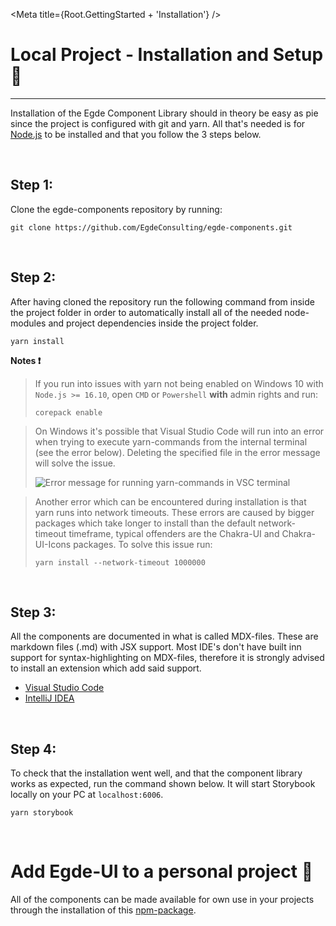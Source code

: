 
<Meta title={Root.GettingStarted + 'Installation'} />

# Local Project - Installation and Setup 🔨

<hr />

Installation of the Egde Component Library should in theory be easy as pie since
the project is configured with git and yarn. All that's needed is for [Node.js](https://nodejs.org/en/download/)
to be installed and that you follow the 3 steps below.

<br />

## Step 1:

Clone the egde-components repository by running:

```
git clone https://github.com/EgdeConsulting/egde-components.git
```

<br />

## Step 2:

After having cloned the repository run the following command from inside the project folder
in order to automatically install all of the needed node-modules and project dependencies
inside the project folder.

```
yarn install
```

**Notes ❗**

> If you run into issues with yarn not being enabled on Windows 10 with `Node.js >= 16.10`,
> open `CMD` or `Powershell` **with** admin rights and run:
>
> ```
> corepack enable
> ```

> On Windows it's possible that Visual Studio Code will run into an error when trying to
> execute yarn-commands from the internal terminal (see the error below). Deleting the
> specified file in the error message will solve the issue.
>
> ![Error message for running yarn-commands in VSC terminal](https://i.imgur.com/HbfIOui.png)

> Another error which can be encountered during installation is that yarn runs into network timeouts.
> These errors are caused by bigger packages which take longer to install than the default network-timeout
> timeframe, typical offenders are the Chakra-UI and Chakra-UI-Icons packages. To solve this issue run:
>
> ```
> yarn install --network-timeout 1000000
> ```

<br />

## Step 3:

All the components are documented in what is called MDX-files. These are markdown files (.md) with JSX
support. Most IDE's don't have built inn support for syntax-highlighting on MDX-files, therefore it is
strongly advised to install an extension which add said support.

-   [Visual Studio Code](https://marketplace.visualstudio.com/items?itemName=silvenon.mdx)
-   [IntelliJ IDEA](https://plugins.jetbrains.com/plugin/14944-mdx)

<br />

## Step 4:

To check that the installation went well, and that the component library works as expected, run the
command shown below. It will start Storybook locally on your PC at `localhost:6006`.

```
yarn storybook
```

<br />

# Add Egde-UI to a personal project 🔗

All of the components can be made available for own use in your projects through the installation of this [npm-package]().
